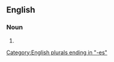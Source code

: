 ==English==

===Noun===
{{head|en|noun form}}

# {{plural of|en|burnous}}

[[Category:English plurals ending in "-es"]]